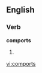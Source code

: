 
==English==

===Verb===
'''comports'''

# {{third-person singular of|[[comport]]}}

[[vi:comports]]